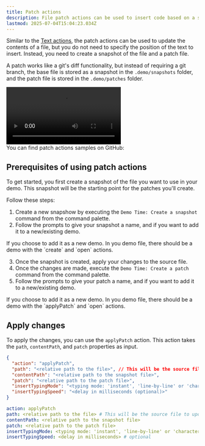 ```yaml
---
title: Patch actions
description: File patch actions can be used to insert code based on a snapshot of the file and a patch file.
lastmod: 2025-07-04T15:04:23.034Z
---
```



Similar to the [Text actions](/actions/text/), the patch actions can be used to update the contents of a file, but you do not need to specify the position of the text to insert. Instead, you need to create a snapshot of the file and a patch file. 

A patch works like a git's diff functionality, but instead of requiring a git branch, the base file is stored as a snapshot in the `.demo/snapshots` folder, and the patch file is stored in the `.demo/patches` folder.

<video controls>
  <source src="/videos/file-patching.mp4" type="video/mp4" />
  Your browser does not support the video tag.
</video>

<Aside type="note" title='Samples'>
  You can find patch actions samples on GitHub: 
  <GitHubFileOpener filePath=".demo/2.patch-actions.json" />
</Aside>

## Prerequisites of using patch actions

To get started, you first create a snapshot of the file you want to use in your demo. This snapshot will be the starting point for the patches you'll create.

Follow these steps:

1. Create a new snapshow by executing the `Demo Time: Create a snapshot` command from the command palette.
2. Follow the prompts to give your snapshot a name, and if you want to add it to a new/existing demo.

  <Aside>
  If you choose to add it as a new demo. In you demo file, there should be a demo with the `create` and `open` actions.
  </Aside>
   
3. Once the snapshot is created, apply your changes to the source file.
4. Once the changes are made, execute the `Demo Time: Create a patch` command from the command palette.
5. Follow the prompts to give your patch a name, and if you want to add it to a new/existing demo.

  <Aside>
  If you choose to add it as a new demo. In you demo file, there should be a demo with the `applyPatch` and `open` actions.
  </Aside>

## Apply changes

To apply the changes, you can use the `applyPatch` action. This action takes the `path`, `contentPath`, and `patch` properties as input.

<Tabs syncKey="patch-action">
<TabItem label="JSON">

```json
{
  "action": "applyPatch",
  "path": "<relative path to the file>", // This will be the source file to update
  "contentPath": "<relative path to the snapshot file>",
  "patch": "<relative path to the patch file>",
  "insertTypingMode": "<typing mode: 'instant', 'line-by-line' or 'character-by-character'> (optional, default is 'instant')",
  "insertTypingSpeed": "<delay in milliseconds (optional)>"
}
```

</TabItem>
<TabItem label="YAML">

```yaml
action: applyPatch
path: <relative path to the file> # This will be the source file to update
contentPath: <relative path to the snapshot file>
patch: <relative path to the patch file>
insertTypingMode: <typing mode: 'instant', 'line-by-line' or 'character-by-character'> # optional, default is 'instant'
insertTypingSpeed: <delay in milliseconds> # optional
```

</TabItem>
</Tabs>


